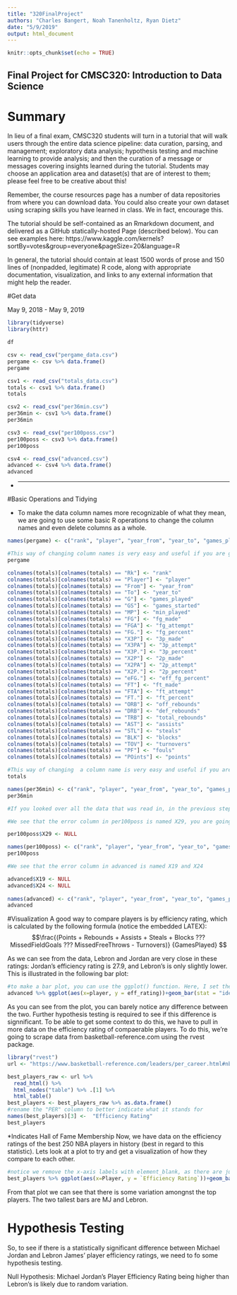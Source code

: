---
title: "320FinalProject"
authors: "Charles Bangert, Noah Tanenholtz, Ryan Dietz"
date: "5/9/2019"
output: html_document
---
```{r setup, include=FALSE}
knitr::opts_chunk$set(echo = TRUE)
```

## Final Project for CMSC320: Introduction to Data Science

# Summary
In lieu of a final exam, CMSC320 students will turn in a tutorial that will walk users through the entire data science pipeline: data curation, parsing, and management; exploratory data analysis; hypothesis testing and machine learning to provide analysis; and then the curation of a message or messages covering insights learned during the tutorial. Students may choose an application area and dataset(s) that are of interest to them; please feel free to be creative about this!

Remember, the course resources page has a number of data repositories from where you can download data. You could also create your own dataset using scraping skills you have learned in class. We in fact, encourage this.

The tutorial should be self-contained as an Rmarkdown document, and delivered as a GitHub statically-hosted Page (described below). You can see examples here: https://www.kaggle.com/kernels?sortBy=votes&group=everyone&pageSize=20&language=R

In general, the tutorial should contain at least 1500 words of prose and 150 lines of (nonpadded, legitimate) R code, along with appropriate documentation, visualization, and links to any external information that might help the reader.

#Get data 
 
 May 9, 2018 - May 9, 2019

```{r data}
library(tidyverse)
library(httr)  

df

csv <- read_csv("pergame_data.csv")  
pergame <- csv %>% data.frame()
pergame

csv1 <- read_csv("totals_data.csv")
totals <- csv1 %>% data.frame()
totals

csv2 <- read_csv("per36min.csv")
per36min <- csv1 %>% data.frame()
per36min

csv3 <- read_csv("per100poss.csv")
per100poss <- csv3 %>% data.frame()
per100poss

csv4 <- read_csv("advanced.csv")
advanced <- csv4 %>% data.frame()
advanced


```
- *****


#Basic Operations and Tidying

- To make the data column names more recognizable of what they mean, we are going to use some basic R operations to change the column names and even delete columns as a whole.

```{r basics}

names(pergame) <- c("rank", "player", "year_from", "year_to", "games_played", "games_stared", "min_played", "fg_made", "fg_attempt", "fg_percent", "3p_made", "3p_attempt", "3p_percent", "2p_made", "2p_attempt", "2p_percent", "eff_fg_percent", "ft_att", "ft_made", "ft_percent", "off_rebounds", "def_rebounds", "total_rebounds", "assists", "steals", "blocks", "turnovers", "fouls", "points")

#This way of changing column names is very easy and useful if you are going to change all the column names. You start with the first column and go all the to the last column
pergame

colnames(totals)[colnames(totals) == "Rk"] <- "rank"
colnames(totals)[colnames(totals) == "Player"] <- "player"
colnames(totals)[colnames(totals) == "From"] <- "year_from"
colnames(totals)[colnames(totals) == "To"] <- "year_to"
colnames(totals)[colnames(totals) == "G"] <- "games_played"
colnames(totals)[colnames(totals) == "GS"] <- "games_started"
colnames(totals)[colnames(totals) == "MP"] <- "min_played"
colnames(totals)[colnames(totals) == "FG"] <- "fg_made"
colnames(totals)[colnames(totals) == "FGA"] <- "fg_attempt"
colnames(totals)[colnames(totals) == "FG."] <- "fg_percent"
colnames(totals)[colnames(totals) == "X3P"] <- "3p_made"
colnames(totals)[colnames(totals) == "X3PA"] <- "3p_attempt"
colnames(totals)[colnames(totals) == "X3P."] <- "3p_percent"
colnames(totals)[colnames(totals) == "X2P"] <- "2p_made"
colnames(totals)[colnames(totals) == "X2PA"] <- "2p_attempt"
colnames(totals)[colnames(totals) == "X2P."] <- "2p_percent"
colnames(totals)[colnames(totals) == "eFG."] <- "eff_fg_percent"
colnames(totals)[colnames(totals) == "FT"] <- "ft_made"
colnames(totals)[colnames(totals) == "FTA"] <- "ft_attempt"
colnames(totals)[colnames(totals) == "FT."] <- "ft_percent"
colnames(totals)[colnames(totals) == "ORB"] <- "off_rebounds"
colnames(totals)[colnames(totals) == "DRB"] <- "def_rebounds"
colnames(totals)[colnames(totals) == "TRB"] <- "total_rebounds"
colnames(totals)[colnames(totals) == "AST"] <- "assists"
colnames(totals)[colnames(totals) == "STL"] <- "steals"
colnames(totals)[colnames(totals) == "BLK"] <- "blocks"
colnames(totals)[colnames(totals) == "TOV"] <- "turnovers"
colnames(totals)[colnames(totals) == "PF"] <- "fouls"
colnames(totals)[colnames(totals) == "POints"] <- "points"

#This way of changing  a column name is very easy and useful if you are going to change only a few of the column names. You can change the names in any order. It is very repetive and unefficient way to change column names if you are changing all the names as we did.
totals

names(per36min) <- c("rank", "player", "year_from", "year_to", "games_played", "games_stared", "min_played", "fg_made", "fg_attempt", "fg_percent", "3p_made", "3p_attempt", "3p_percent", "2p_made", "2p_attempt", "2p_percent", "eff_fg_percent", "ft_att", "ft_made", "ft_percent", "off_rebounds", "def_rebounds", "total_rebounds", "assists", "steals", "blocks", "turnovers", "fouls", "points")
per36min

#If you looked over all the data that was read in, in the previous step, then you should of noticed a blank column in the dataset of per100poss and advanced. We are going to show the steps needed to delete the blank columns and then change the column names for the two datasets

#We see that the error column in per100poss is named X29, you are going to need to know the column name to delete it. To delete the column, we set the error column to NULL

per100poss$X29 <- NULL

names(per100poss) <- c("rank", "player", "year_from", "year_to", "games_played", "games_stared", "min_played", "fg_made", "fg_attempt", "fg_percent", "3p_made", "3p_attempt", "3p_percent", "2p_made", "2p_attempt", "2p_percent", "ft_att", "ft_made", "ft_percent", "off_rebounds", "def_rebounds", "total_rebounds", "assists", "steals", "blocks", "turnovers", "fouls", "points", "off_rating", "def_rating")
per100poss

#We see that the error column in advanced is named X19 and X24

advanced$X19 <- NULL
advanced$X24 <- NULL
 
names(advanced) <- c("rank", "player", "year_from", "year_to", "games_played", "min_played", "eff_rating", "true_shooting_percent", "3p_attempt_rate", "ft_attempt_rate", "off_rebound_percent", "def_rebound_percent", "total_rebound_percent", "assist_percent", "steal_percent", "block_percent", "turnover_percent", "usage_percent", "off_win_share", "def_win_share", "win_share", "ws_per48min", "off_plus_minus", "def_plus_minus", "plus_minus", "value_over_replace")
advanced

```

#Visualization
A good way to compare players is by efficiency rating, which is calculated by the following formula (notice the embedded LATEX):
$$\frac{(Points + Rebounds + Assists + Steals + Blocks ??? MissedFieldGoals ??? MissedFreeThrows - Turnovers)}  {GamesPlayed} $$

As we can see from the data, Lebron and Jordan are very close in these ratings: Jordan's efficiency rating is 27.9, and Lebron's is only slightly lower. This is illustrated in the following bar plot:

```{r plottingMJvsJordan}
#to make a bar plot, you can use the ggplot() function. Here, I set the x axis to be the players, and the y axis to be the efficiencty rating. I also changed the color of the outline to red and the fill to steel blue, because it looks cool. I also used the minimal theme here. 
advanced %>% ggplot(aes(x=player, y = eff_rating))+geom_bar(stat = "identity", color = "red", fill = "steelblue")+theme_minimal()
```
As you can see from the plot, you can barely notice any difference between the two. Further hypothesis testing is required to see if this difference is signnificant. To be able to get some context to do this, we have to pull in more data on the efficiency rating of compaerable players. To do this, we're going to scrape data from basketball-reference.com using the rvest package.

```{r scrape_data}
library("rvest")
url <- "https://www.basketball-reference.com/leaders/per_career.html#nba::none"

best_players_raw <- url %>%
  read_html() %>%
  html_nodes("table") %>% .[1] %>%
  html_table()
best_players <- best_players_raw %>% as.data.frame() 
#rename the "PER" column to better indicate what it stands for
names(best_players)[3] <-  "Efficiency Rating"
best_players
```
*Indicates Hall of Fame Membership
Now, we have data on the efficiency ratings of the best 250 NBA players in history (best in regard to this statistic). Lets look at a plot to try and get a visualization of how they compare to each other.
```{r visualize_best}
#notice we remove the x-axis labels with element_blank, as there are just too many names to fit in that small space. The names aren't important here, we just want to show variation.
best_players %>% ggplot(aes(x=Player, y = `Efficiency Rating`))+geom_bar(stat = "identity", color = "red", fill = "steelblue")+theme(axis.text.x = element_blank(), plot.title = element_text(hjust = .5))
```

From that plot we can see that there is some variation amongnst the top players. The two tallest bars are MJ and Lebron.

# Hypothesis Testing

So, to see if there is a statistically significant difference between Michael Jordan and Lebron James' player efficiency ratings, we need to fo some hypothesis testing.

Null Hypothesis: Michael Jordan's Player Efficiency Rating being higher than Lebron's is likely due to random variation.





